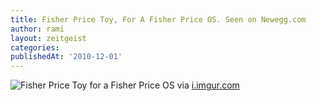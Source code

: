 ```yaml
---
title: Fisher Price Toy, For A Fisher Price OS. Seen on Newegg.com
author: rami
layout: zeitgeist
categories:
publishedAt: '2010-12-01'
---
```


![Fisher Price Toy for a Fisher Price OS](/assets/images/content/zeitgeist/fisher-price-toy-for-a-fisher-price-os.png)
via <a href="http://i.imgur.com/N4eHy.png">i.imgur.com</a>
